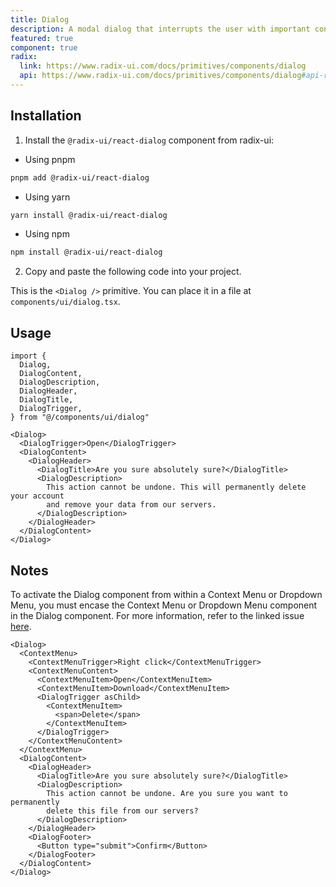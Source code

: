 ```yaml
---
title: Dialog
description: A modal dialog that interrupts the user with important content and expects a response.
featured: true
component: true
radix:
  link: https://www.radix-ui.com/docs/primitives/components/dialog
  api: https://www.radix-ui.com/docs/primitives/components/dialog#api-reference
---
```


<ComponentExample src="/components/examples/dialog/demo.tsx">
  <DialogDemo />
</ComponentExample>

## Installation

1. Install the `@radix-ui/react-dialog` component from radix-ui:

- Using pnpm

```bash
pnpm add @radix-ui/react-dialog
```

- Using yarn

```bash
yarn install @radix-ui/react-dialog
```

- Using npm

```bash
npm install @radix-ui/react-dialog
```

2. Copy and paste the following code into your project.

<ComponentSource src="/components/ui/dialog.tsx" />

<Callout>

This is the `<Dialog />` primitive. You can place it in a file at `components/ui/dialog.tsx`.

</Callout>

## Usage

```tsx
import {
  Dialog,
  DialogContent,
  DialogDescription,
  DialogHeader,
  DialogTitle,
  DialogTrigger,
} from "@/components/ui/dialog"
```

```tsx
<Dialog>
  <DialogTrigger>Open</DialogTrigger>
  <DialogContent>
    <DialogHeader>
      <DialogTitle>Are you sure absolutely sure?</DialogTitle>
      <DialogDescription>
        This action cannot be undone. This will permanently delete your account
        and remove your data from our servers.
      </DialogDescription>
    </DialogHeader>
  </DialogContent>
</Dialog>
```

## Notes

To activate the Dialog component from within a Context Menu or Dropdown Menu, you must encase the Context Menu or
Dropdown Menu component in the Dialog component. For more information, refer to the linked issue [here](https://github.com/radix-ui/primitives/issues/1836).

```tsx
<Dialog>
  <ContextMenu>
    <ContextMenuTrigger>Right click</ContextMenuTrigger>
    <ContextMenuContent>
      <ContextMenuItem>Open</ContextMenuItem>
      <ContextMenuItem>Download</ContextMenuItem>
      <DialogTrigger asChild>
        <ContextMenuItem>
          <span>Delete</span>
        </ContextMenuItem>
      </DialogTrigger>
    </ContextMenuContent>
  </ContextMenu>
  <DialogContent>
    <DialogHeader>
      <DialogTitle>Are you sure absolutely sure?</DialogTitle>
      <DialogDescription>
        This action cannot be undone. Are you sure you want to permanently
        delete this file from our servers?
      </DialogDescription>
    </DialogHeader>
    <DialogFooter>
      <Button type="submit">Confirm</Button>
    </DialogFooter>
  </DialogContent>
</Dialog>
```
